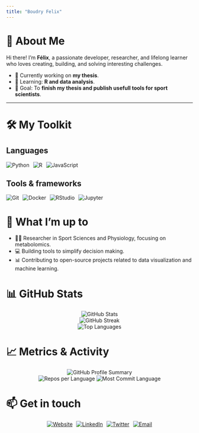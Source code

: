 ```yaml
---
title: "Boudry Felix"
---
```


# 👋 About Me
Hi there! I'm **Félix**, a passionate developer, researcher, and lifelong learner who loves creating, building, and solving interesting challenges.

- 🔭 Currently working on **my thesis**.
- 🌱 Learning: **R and data analysis**.
- 🎯 Goal: To **finish my thesis and publish usefull tools for sport scientists**.

---

# 🛠️ My Toolkit
## **Languages**
```{=html}
<div style="display: flex; flex-wrap: wrap; gap: 10px;">
  <img src="https://img.shields.io/badge/-Python-3776AB?logo=python&logoColor=white&style=for-the-badge" alt="Python">
  <img src="https://img.shields.io/badge/-R-276DC3?logo=r&logoColor=white&style=for-the-badge" alt="R">
  <img src="https://img.shields.io/badge/-JavaScript-F7DF1E?logo=javascript&logoColor=black&style=for-the-badge" alt="JavaScript">
</div>
```
## **Tools & frameworks**
```{=html}
<div style="display: flex; flex-wrap: wrap; gap: 10px;">
  <img src="https://img.shields.io/badge/-Git-F05032?logo=git&logoColor=white&style=for-the-badge" alt="Git">
  <img src="https://img.shields.io/badge/-Docker-2496ED?logo=docker&logoColor=white&style=for-the-badge" alt="Docker">
  <img src="https://img.shields.io/badge/-RStudio-75AADB?logo=rstudio&logoColor=white&style=for-the-badge" alt="RStudio">
  <img src="https://img.shields.io/badge/-Jupyter-F37626?logo=jupyter&logoColor=white&style=for-the-badge" alt="Jupyter">
</div>
```
# 🚀 What I'm up to
- 🧑‍🔬 Researcher in Sport Sciences and Physiology, focusing on metabolomics.
- 💻 Building tools to simplify decision making.
- 📊 Contributing to open-source projects related to data visualization and machine learning.

# 📊 GitHub Stats
```{=html}
<div style="text-align: center;">
 <img src="https://github-readme-stats.vercel.app/api?username=fboudry&show_icons=true&theme=radical" alt="GitHub Stats">
  <br>
  <img src="https://github-readme-streak-stats.herokuapp.com/?user=fboudry&theme=radical" alt="GitHub Streak">
  <br>
  <img src="https://github-readme-stats.vercel.app/api/top-langs/?username=fboudry&layout=compact&theme=radical" alt="Top Languages">
</div>
```

# 📈 Metrics & Activity
```{=html}
<div style="text-align: center;">
  <img src="https://github-profile-summary-cards.vercel.app/api/cards/profile-details?username=fboudry&theme=radical" alt="GitHub Profile Summary">
  <br>
  <img src="https://github-profile-summary-cards.vercel.app/api/cards/repos-per-language?username=fboudry&theme=radical" alt="Repos per Language">
  <img src="https://github-profile-summary-cards.vercel.app/api/cards/most-commit-language?username=fboudry&theme=radical" alt="Most Commit Language">
</div>
```

# 📫 Get in touch

```{=html}
<div style="display: flex; justify-content: center; gap: 10px;">
  <a href="https://boudry-felix.github.io/"><img src="https://img.shields.io/badge/-Website-34A853?style=for-the-badge&logo=google-chrome&logoColor=white" alt="Website"></a>
  <a href="https://www.linkedin.com/in/f%C3%A9lix-boudry-539062172/"><img src="https://img.shields.io/badge/-LinkedIn-0A66C2?style=for-the-badge&logo=linkedin&logoColor=white" alt="LinkedIn"></a>
  <a href="https://twitter.com/felix_boudry"><img src="https://img.shields.io/badge/-Twitter-1DA1F2?style=for-the-badge&logo=twitter&logoColor=white" alt="Twitter"></a>
  <a href="mailto:felix.boudry@univ-perp.fr"><img src="https://img.shields.io/badge/-Email-D14836?style=for-the-badge&logo=gmail&logoColor=white" alt="Email"></a>
</div>
```


